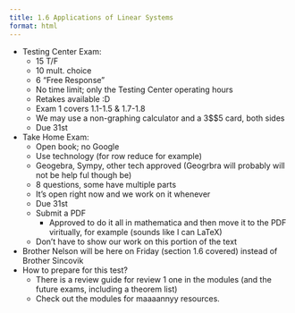 ```yaml
---
title: 1.6 Applications of Linear Systems 
format: html
---
```


- Testing Center Exam:
    - 15 T/F 
    - 10 mult. choice
    - 6 "Free Response"
    - No time limit; only the Testing Center operating hours
    - Retakes available :D 
    - Exam 1 covers 1.1-1.5 & 1.7-1.8
    - We may use a non-graphing calculator and a 3$\times$5 card, both sides
    - Due 31st
- Take Home Exam: 
    - Open book; no Google
    - Use technology (for row reduce for example)
    - Geogebra, Sympy, other tech approved (Geogrbra will probably will not be help ful though be)
    - 8 questions, some have multiple parts
    - It's open right now and we work on it whenever
    - Due 31st
    - Submit a PDF
        - Approved to do it all in mathematica and then move it to the PDF viritually, for example (sounds like I can LaTeX)
    - Don't have to show our work on this portion of the text
- Brother Nelson will be here on Friday (section 1.6 covered) instead of Brother Sincovik
- How to prepare for this test?
    - There is a review guide for review 1 one in the modules (and the future exams, including a theorem list)
    - Check out the modules for maaaannyy resources. 
